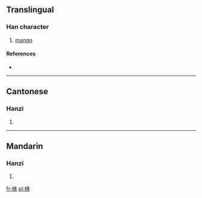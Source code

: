 ==Translingual==

===Han character===
{{Han char|rn=75|rad=木|as=13|sn=17|four=4898<sub>2</sub>|canj=木廿土人 (DTGO)}}

# [[mango]]

====References====
* {{Han ref|kx=0558.091|dkj=15707|hdz=21295.070|uh=6AA8|ud=27304|bh=ED42|bd=60738}}

----

==Cantonese==

===Hanzi===
{{yue-hanzi|jyut=|y=se1}}

# {{defn|lang=yue|sort=木13}}

----

==Mandarin==

===Hanzi===
{{cmn-hanzi|pin=[[shē]] ([[she1]])|wg=she<sup>1</sup>}}

# {{defn|lang=cmn|sort=木13}}

[[fr:檨]]
[[pl:檨]]